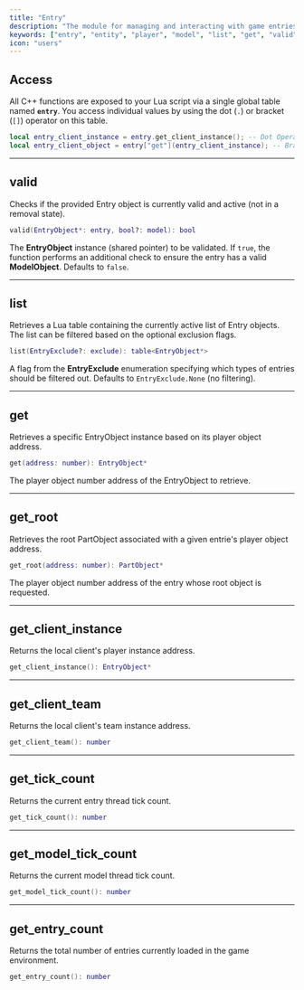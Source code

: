 ```yaml
---
title: "Entry"
description: "The module for managing and interacting with game entries through dedicated functions for retrieval, validation, and accessing other information."
keywords: ["entry", "entity", "player", "model", "list", "get", "valid", "client", "tick", "count", "management", "api"]
icon: "users"
---
```


## Access

All C++ functions are exposed to your Lua script via a single global table named **`entry`**. You access individual values by using the dot (`.`) or bracket (`[]`) operator on this table.

```lua Entry Usage Example
local entry_client_instance = entry.get_client_instance(); -- Dot Operator
local entry_client_object = entry["get"](entry_client_instance); -- Bracket Operator
```

---

## valid

Checks if the provided Entry object is currently valid and active (not in a removal state).

```lua
valid(EntryObject*: entry, bool?: model): bool
```

<ParamField path="entry" type="EntryObject*" required> The **EntryObject** instance (shared pointer) to be validated.</ParamField>
<ParamField path="model" type="boolean"> If `true`, the function performs an additional check to ensure the entry has a valid **ModelObject**. Defaults to `false`.</ParamField>

---

## list

Retrieves a Lua table containing the currently active list of Entry objects. The list can be filtered based on the optional exclusion flags.

```lua
list(EntryExclude?: exclude): table<EntryObject*>
```

<ParamField path="exclude" type="EntryExclude">A flag from the **EntryExclude** enumeration specifying which types of entries should be filtered out. Defaults to `EntryExclude.None` (no filtering).</ParamField>

---

## get

Retrieves a specific EntryObject instance based on its player object address.

```lua
get(address: number): EntryObject*
```

<ParamField path="address" type="number" required>The player object number address of the EntryObject to retrieve.</ParamField>

---

## get_root

Retrieves the root PartObject associated with a given entrie's player object address.

```lua
get_root(address: number): PartObject*
```

<ParamField path="address" type="number" required>The player object number address of the entry whose root object is requested.</ParamField>

---

## get_client_instance

Returns the local client's player instance address.

```lua
get_client_instance(): EntryObject*
```

---

## get_client_team

Returns the local client's team instance address.

```lua
get_client_team(): number
```

---

## get_tick_count

Returns the current entry thread tick count.

```lua
get_tick_count(): number
```

---

## get_model_tick_count

Returns the current model thread tick count.

```lua
get_model_tick_count(): number
```

---

## get_entry_count

Returns the total number of entries currently loaded in the game environment.

```lua
get_entry_count(): number
```